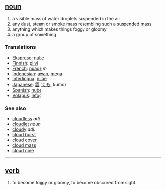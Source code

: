 == [[noun]] ==
# a visible mass of water droplets suspended in the air
# any dust, steam or smoke mass resembling such a suspended mass
# anything which makes things foggy or gloomy
# a group of something

=== Translations ===
*[[Ekspreso]]: [[nube]]
*[[Finnish]]: [[pilvi]]
*[[French]]: [[nuage]] ''m''
*[[Indonesian]]: [[awan]], [[mega]]
*[[Interlingua]]: [[nube]]
*[[Japanese]]: [[雲]] ([[くも]], kumo)
*[[Spanish]]: [[nube]]
*[[Volapük]]: [[lefog]]

=== See also ===
*[[cloudless]] ''adj''
*[[cloudlet]] ''noun''
*[[cloudy]] ''adj.''
*[[cloud burst]]
*[[cloud cover]]
*[[cloud mass]]
*[[cloud nine]]

----

== [[verb]] ==
# to become foggy or gloomy, to become obscured from sight